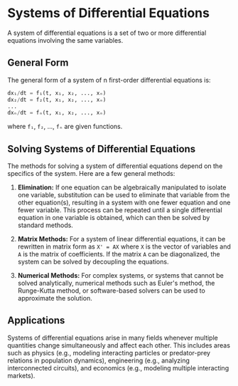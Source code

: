 # Systems of Differential Equations

A system of differential equations is a set of two or more differential equations involving the same variables. 

## General Form

The general form of a system of n first-order differential equations is:

```python
dx₁/dt = f₁(t, x₁, x₂, ..., xₙ)
dx₂/dt = f₂(t, x₁, x₂, ..., xₙ)
...
dxₙ/dt = fₙ(t, x₁, x₂, ..., xₙ)
```

where `f₁`, `f₂`, ..., `fₙ` are given functions.

## Solving Systems of Differential Equations

The methods for solving a system of differential equations depend on the specifics of the system. Here are a few general methods:

1. **Elimination:** If one equation can be algebraically manipulated to isolate one variable, substitution can be used to eliminate that variable from the other equation(s), resulting in a system with one fewer equation and one fewer variable. This process can be repeated until a single differential equation in one variable is obtained, which can then be solved by standard methods.

2. **Matrix Methods:** For a system of linear differential equations, it can be rewritten in matrix form as `X' = AX` where `X` is the vector of variables and `A` is the matrix of coefficients. If the matrix `A` can be diagonalized, the system can be solved by decoupling the equations.

3. **Numerical Methods:** For complex systems, or systems that cannot be solved analytically, numerical methods such as Euler's method, the Runge-Kutta method, or software-based solvers can be used to approximate the solution.

## Applications

Systems of differential equations arise in many fields whenever multiple quantities change simultaneously and affect each other. This includes areas such as physics (e.g., modeling interacting particles or predator-prey relations in population dynamics), engineering (e.g., analyzing interconnected circuits), and economics (e.g., modeling multiple interacting markets).
